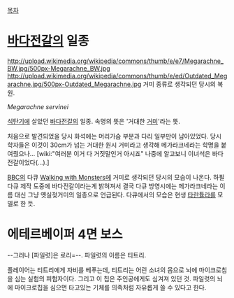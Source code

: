 [[목차]]

= [[바다전갈]]의 일종 =
http://upload.wikimedia.org/wikipedia/commons/thumb/e/e7/Megarachne_BW.jpg/500px-Megarachne_BW.jpg
http://upload.wikimedia.org/wikipedia/commons/thumb/e/ed/Outdated_Megarachne.jpg/500px-Outdated_Megarachne.jpg
거미 종류로 생각되던 당시의 복원.

''Megarachne servinei''

[[석탄기]]에 살았던 [[바다전갈]]의 일종. 속명의 뜻은 '거대한 [[거미]]'라는 뜻.

처음으로 발견되었을 당시 화석에는 머리가슴 부분과 다리 일부만이 남아있었다. 당시 학자들은 이것이 30cm가 넘는 거대한 원시 거미라고 생각해 메가라크네라는 학명을 붙여줬으나... [wiki:"여러분 이거 다 거짓말인거 아시죠" 나중에 알고보니 이녀석은 바다전갈이었다(...).]

[[BBC]]의 다큐 [[Walking with Monsters]]에 거미로 생각되던 당시의 모습이 나온다. 하필 다큐 제작 도중에 바다전갈이라는게 밝혀져서 결국 다큐 방영시에는 메가라크네라는 이름 대신 그냥 옛실젖거미의 일종으로 언급된다. 다큐에서의 모습은 현생 [[타란튤라]]를 모델로 한 듯.

= 에테르베이퍼 4면 보스 =
--그러나 [파일럿]은 로리=--. 파일럿의 이름은 티트리.

플레이어는 티트리에게 자비를 베푸는데, 티트리는 어린 소녀의 몸으로 뇌에 마이크로칩을 심는 실험의 피험자이다. 그리고 이 칩은 주인공에게도 심겨져 있던 것.
파일럿의 뇌에 마이크로칩을 심으면 타고있는 기체를 의족처럼 자유롭게 쓸 수 있다고 한다. 
